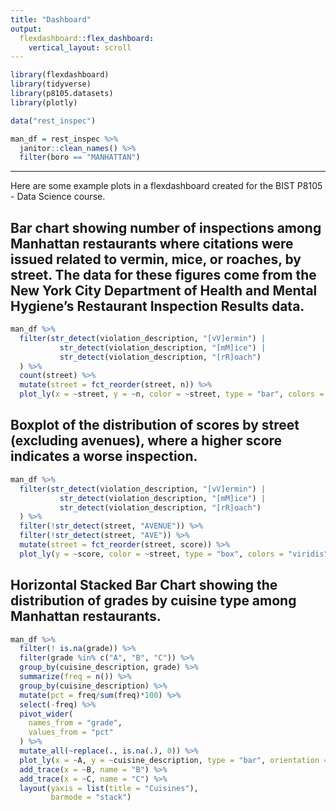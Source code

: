 ```yaml
---
title: "Dashboard"
output: 
  flexdashboard::flex_dashboard:
    vertical_layout: scroll
---
```


```r
library(flexdashboard)
library(tidyverse)
library(p8105.datasets)
library(plotly)
```
  

```r
data("rest_inspec")

man_df = rest_inspec %>% 
  janitor::clean_names() %>% 
  filter(boro == "MANHATTAN")
```

---

Here are some example plots in a flexdashboard created for the BIST P8105 - Data Science course.

## Bar chart showing number of inspections among Manhattan restaurants where citations were issued related to vermin, mice, or roaches, by street. The data for these figures come from the New York City Department of Health and Mental Hygiene's Restaurant Inspection Results data.

```r
man_df %>% 
  filter(str_detect(violation_description, "[vV]ermin") |
           str_detect(violation_description, "[mM]ice") | 
           str_detect(violation_description, "[rR]oach")
  ) %>% 
  count(street) %>% 
  mutate(street = fct_reorder(street, n)) %>% 
  plot_ly(x = ~street, y = ~n, color = ~street, type = "bar", colors = "viridis")
```

## Boxplot of the distribution of scores by street (excluding avenues), where a higher score indicates a worse inspection.

```r
man_df %>% 
  filter(str_detect(violation_description, "[vV]ermin") |
           str_detect(violation_description, "[mM]ice") | 
           str_detect(violation_description, "[rR]oach")
  ) %>% 
  filter(!str_detect(street, "AVENUE")) %>% 
  filter(!str_detect(street, "AVE")) %>% 
  mutate(street = fct_reorder(street, score)) %>% 
  plot_ly(y = ~score, color = ~street, type = "box", colors = "viridis")
```

## Horizontal Stacked Bar Chart showing the distribution of grades by cuisine type among Manhattan restaurants.

```r
man_df %>% 
  filter(! is.na(grade)) %>%
  filter(grade %in% c("A", "B", "C")) %>% 
  group_by(cuisine_description, grade) %>% 
  summarize(freq = n()) %>% 
  group_by(cuisine_description) %>% 
  mutate(pct = freq/sum(freq)*100) %>% 
  select(-freq) %>% 
  pivot_wider(
    names_from = "grade",
    values_from = "pct"
  ) %>% 
  mutate_all(~replace(., is.na(.), 0)) %>% 
  plot_ly(x = ~A, y = ~cuisine_description, type = "bar", orientation = "h",name = "Grades (Percent)") %>% 
  add_trace(x = ~B, name = "B") %>% 
  add_trace(x = ~C, name = "C") %>% 
  layout(yaxis = list(title = "Cuisines"),
         barmode = "stack")
```


